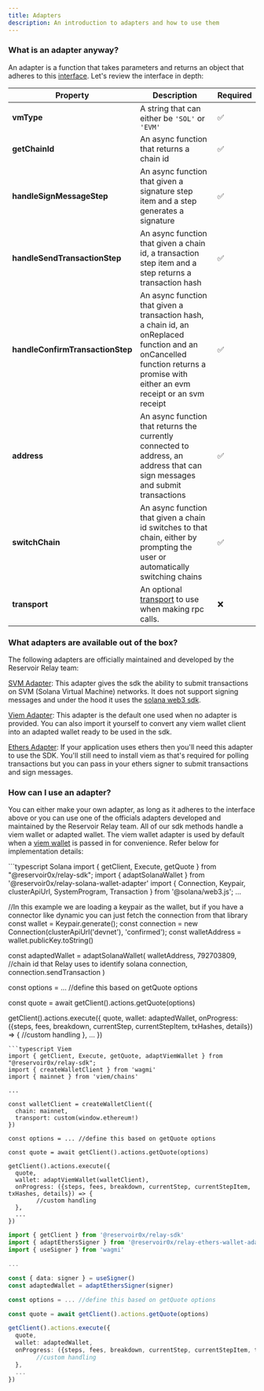 ```yaml
---
title: Adapters
description: An introduction to adapters and how to use them
---
```


### What is an adapter anyway?

An adapter is a function that takes parameters and returns an object that adheres to this [interface](https://github.com/reservoirprotocol/relay-sdk/blob/main/packages/sdk/src/types/AdaptedWallet.ts). Let's review the interface in depth:

| Property                   | Description                                                                                     | Required |
| -------------------------- | ----------------------------------------------------------------------------------------------- | -------- |
| **vmType**                    | A string that can either be `'SOL'` or `'EVM'`                                                   | ✅       |
| **getChainId**                | An async function that returns a chain id                                                                                              | ✅       |
| **handleSignMessageStep**     | An async function that given a signature step item and a step generates a signature                                                                                              | ✅       |
| **handleSendTransactionStep** | An async function that given a chain id, a transaction step item and a step returns a transaction hash                                                                                              | ✅       |
| **handleConfirmTransactionStep** | An async function that given a transaction hash, a chain id, an onReplaced function and an onCancelled function returns a promise with either an evm receipt or an svm receipt | ✅       |
| **address**                   | An async function that returns the currently connected to address, an address that can sign messages and submit transactions                                                                                              | ✅       |
| **switchChain**               | An async function that given a chain id switches to that chain, either by prompting the user or automatically switching chains                                                                                              | ✅       |
| **transport**                 | An optional [transport](https://viem.sh/docs/clients/intro.html) to use when making rpc calls.                                                                                               | ❌      |


### What adapters are available out of the box?

The following adapters are officially maintained and developed by the Reservoir Relay team:

[SVM Adapter](https://github.com/reservoirprotocol/relay-kit/tree/main/packages/relay-svm-wallet-adapter): This adapter gives the sdk the ability to submit transactions on SVM (Solana Virtual Machine) networks. It does not support signing messages and under the hood it uses the [solana web3 sdk](https://solana-labs.github.io/solana-web3.js/).

[Viem Adapter](https://github.com/reservoirprotocol/relay-kit/blob/main/packages/sdk/src/utils/viemWallet.ts): This adapter is the default one used when no adapter is provided. You can also import it yourself to convert any viem wallet client into an adapted wallet ready to be used in the sdk.

[Ethers Adapter](https://github.com/reservoirprotocol/relay-kit/tree/main/packages/relay-ethers-wallet-adapter): If your application uses ethers then you'll need this adapter to use the SDK. You'll still need to install viem as that's required for polling transactions but you can pass in your ethers signer to submit transactions and sign messages.

### How can I use an adapter?

You can either make your own adapter, as long as it adheres to the interface above or you can use one of the officials adapters developed and maintained by the Reservoir Relay team. All of our sdk methods handle a viem wallet or adapted wallet. The viem wallet adapter is used by default when a [viem wallet](https://viem.sh/docs/clients/wallet.html) is passed in for convenience. Refer below for implementation details:

<CodeGroup>
```typescript Solana
import { getClient, Execute, getQuote } from "@reservoir0x/relay-sdk";
import { adaptSolanaWallet } from '@reservoir0x/relay-solana-wallet-adapter'
import { Connection, Keypair, clusterApiUrl, SystemProgram, Transaction } from '@solana/web3.js';
...

//In this example we are loading a keypair as the wallet, but if you have a connector like dynamic you can just fetch the connection from that library
const wallet = Keypair.generate();
const connection = new Connection(clusterApiUrl('devnet'), 'confirmed');
const walletAddress = wallet.publicKey.toString()

const adaptedWallet = adaptSolanaWallet(
  walletAddress,
  792703809, //chain id that Relay uses to identify solana 
  connection,
  connection.sendTransaction
)

const options = ... //define this based on getQuote options

const quote = await getClient().actions.getQuote(options)

getClient().actions.execute({
  quote,
  wallet: adaptedWallet,
  onProgress: ({steps, fees, breakdown, currentStep, currentStepItem, txHashes, details}) => {
        //custom handling
  },
  ...
})
```
```typescript Viem
import { getClient, Execute, getQuote, adaptViemWallet } from "@reservoir0x/relay-sdk";
import { createWalletClient } from 'wagmi'
import { mainnet } from 'viem/chains'

...
 
const walletClient = createWalletClient({
  chain: mainnet,
  transport: custom(window.ethereum!)
})

const options = ... //define this based on getQuote options

const quote = await getClient().actions.getQuote(options)

getClient().actions.execute({
  quote,
  wallet: adaptViemWallet(walletClient),
  onProgress: ({steps, fees, breakdown, currentStep, currentStepItem, txHashes, details}) => {
        //custom handling
  },
  ...
})
```
```typescript Ethers
import { getClient } from '@reservoir0x/relay-sdk'
import { adaptEthersSigner } from '@reservoir0x/relay-ethers-wallet-adapter'
import { useSigner } from 'wagmi'

...

const { data: signer } = useSigner()
const adaptedWallet = adaptEthersSigner(signer)

const options = ... //define this based on getQuote options

const quote = await getClient().actions.getQuote(options)

getClient().actions.execute({
  quote,
  wallet: adaptedWallet,
  onProgress: ({steps, fees, breakdown, currentStep, currentStepItem, txHashes, details}) => {
        //custom handling
  },
  ...
})
```
</CodeGroup>